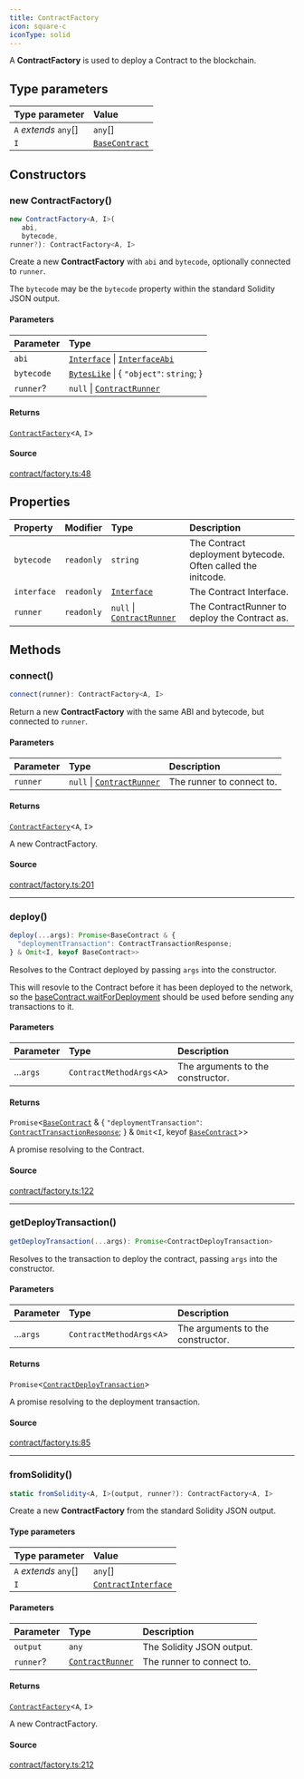 ```yaml
---
title: ContractFactory
icon: square-c
iconType: solid
---
```


A **ContractFactory** is used to deploy a Contract to the blockchain.

## Type parameters

| Type parameter | Value |
| :------ | :------ |
| `A` *extends* `any`[] | `any`[] |
| `I` | [`BaseContract`](/sdk/content/classes/BaseContract) |

## Constructors

### new ContractFactory()

```ts
new ContractFactory<A, I>(
   abi, 
   bytecode, 
runner?): ContractFactory<A, I>
```

Create a new **ContractFactory** with `abi` and `bytecode`, optionally connected to `runner`.

The `bytecode` may be the `bytecode` property within the standard Solidity JSON output.

#### Parameters

| Parameter | Type |
| :------ | :------ |
| `abi` | [`Interface`](/sdk/content/classes/Interface) \| [`InterfaceAbi`](/sdk/content/type-aliases/InterfaceAbi) |
| `bytecode` | [`BytesLike`](/sdk/content/type-aliases/BytesLike) \| \{ `"object"`: `string`; \} |
| `runner`? | `null` \| [`ContractRunner`](/sdk/content/interfaces/ContractRunner) |

#### Returns

[`ContractFactory`](/sdk/content/classes/ContractFactory)\<`A`, `I`\>

#### Source

[contract/factory.ts:48](https://github.com/dominant-strategies/quais.js/blob/34dd1c3fe474205b813976f3c7b5590c86d3fcd2/src/contract/factory.ts#L48)

## Properties

| Property | Modifier | Type | Description |
| :------ | :------ | :------ | :------ |
| `bytecode` | `readonly` | `string` | The Contract deployment bytecode. Often called the initcode. |
| `interface` | `readonly` | [`Interface`](/sdk/content/classes/Interface) | The Contract Interface. |
| `runner` | `readonly` | `null` \| [`ContractRunner`](/sdk/content/interfaces/ContractRunner) | The ContractRunner to deploy the Contract as. |

## Methods

### connect()

```ts
connect(runner): ContractFactory<A, I>
```

Return a new **ContractFactory** with the same ABI and bytecode, but connected to `runner`.

#### Parameters

| Parameter | Type | Description |
| :------ | :------ | :------ |
| `runner` | `null` \| [`ContractRunner`](/sdk/content/interfaces/ContractRunner) | The runner to connect to. |

#### Returns

[`ContractFactory`](/sdk/content/classes/ContractFactory)\<`A`, `I`\>

A new ContractFactory.

#### Source

[contract/factory.ts:201](https://github.com/dominant-strategies/quais.js/blob/34dd1c3fe474205b813976f3c7b5590c86d3fcd2/src/contract/factory.ts#L201)

***

### deploy()

```ts
deploy(...args): Promise<BaseContract & {
  "deploymentTransaction": ContractTransactionResponse;
} & Omit<I, keyof BaseContract>>
```

Resolves to the Contract deployed by passing `args` into the constructor.

This will resovle to the Contract before it has been deployed to the network, so the
[baseContract.waitForDeployment](../classes/BaseContract#waitForDeployment) should be used before sending any
transactions to it.

#### Parameters

| Parameter | Type | Description |
| :------ | :------ | :------ |
| ...`args` | `ContractMethodArgs`\<`A`\> | The arguments to the constructor. |

#### Returns

`Promise`\<[`BaseContract`](/sdk/content/classes/BaseContract) & \{
  `"deploymentTransaction"`: [`ContractTransactionResponse`](/sdk/content/classes/ContractTransactionResponse);
 \} & `Omit`\<`I`, keyof [`BaseContract`](/sdk/content/classes/BaseContract)\>\>

A promise resolving to the Contract.

#### Source

[contract/factory.ts:122](https://github.com/dominant-strategies/quais.js/blob/34dd1c3fe474205b813976f3c7b5590c86d3fcd2/src/contract/factory.ts#L122)

***

### getDeployTransaction()

```ts
getDeployTransaction(...args): Promise<ContractDeployTransaction>
```

Resolves to the transaction to deploy the contract, passing `args` into the constructor.

#### Parameters

| Parameter | Type | Description |
| :------ | :------ | :------ |
| ...`args` | `ContractMethodArgs`\<`A`\> | The arguments to the constructor. |

#### Returns

`Promise`\<[`ContractDeployTransaction`](/sdk/content/interfaces/ContractDeployTransaction)\>

A promise resolving to the deployment transaction.

#### Source

[contract/factory.ts:85](https://github.com/dominant-strategies/quais.js/blob/34dd1c3fe474205b813976f3c7b5590c86d3fcd2/src/contract/factory.ts#L85)

***

### fromSolidity()

```ts
static fromSolidity<A, I>(output, runner?): ContractFactory<A, I>
```

Create a new **ContractFactory** from the standard Solidity JSON output.

#### Type parameters

| Type parameter | Value |
| :------ | :------ |
| `A` *extends* `any`[] | `any`[] |
| `I` | [`ContractInterface`](/sdk/content/interfaces/ContractInterface) |

#### Parameters

| Parameter | Type | Description |
| :------ | :------ | :------ |
| `output` | `any` | The Solidity JSON output. |
| `runner`? | [`ContractRunner`](/sdk/content/interfaces/ContractRunner) | The runner to connect to. |

#### Returns

[`ContractFactory`](/sdk/content/classes/ContractFactory)\<`A`, `I`\>

A new ContractFactory.

#### Source

[contract/factory.ts:212](https://github.com/dominant-strategies/quais.js/blob/34dd1c3fe474205b813976f3c7b5590c86d3fcd2/src/contract/factory.ts#L212)
